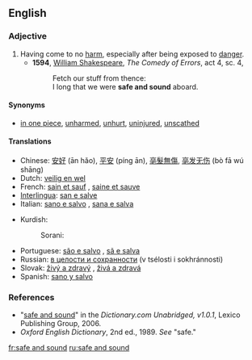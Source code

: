 ==English==
===Adjective===
{{en-adj|pos=[[safe]] [[and]] [[sound]]|-}}

#Having come to no [[harm]], especially after being exposed to [[danger]].
#*'''1594''', [[w:William_Shakespeare|William Shakespeare]], ''The Comedy of Errors'', act 4, sc. 4,
#*:Fetch our stuff from thence:
#*:I long that we were '''safe and sound''' aboard.

====Synonyms====
*[[in one piece]], [[unharmed]], [[unhurt]], [[uninjured]], [[unscathed]]

====Translations====
{{top}}
*Chinese: [[安好]] (ān hǎo), [[平安]] (píng ān), [[亳髮無傷]], [[亳发无伤]] (bò fā wú shāng)
*Dutch: [[veilig en wel]]
*French: [[sain et sauf]] {{m}}, [[saine et sauve]] {{f}}
*[[Interlingua]]: [[san e salve]]
*Italian: [[sano e salvo]] {{m}}, [[sana e salva]] {{f}}
{{mid}}
*Kurdish: 
*:Sorani: {{t|ku|ساغ و سه‌لیم|tr=sAgh u saleem|sc=KUchar}}
*Portuguese: [[são e salvo]] {{m}}, [[sã e salva]] {{f}}
*Russian: [[в целости и сохранности]] (v tsélosti i sokhránnosti)
*Slovak: [[živý a zdravý]] {{m}}, [[živá a zdravá]] {{f}}
*Spanish: [[sano y salvo]]
{{bottom}}

===References===
*"[http://dictionary.reference.com/search?r=2&q=safe%20and%20sound safe and sound]" in the ''Dictionary.com Unabridged, v1.0.1'', Lexico Publishing Group, 2006.
*''Oxford English Dictionary'', 2nd ed., 1989.  ''See'' "safe."

[[fr:safe and sound]]
[[ru:safe and sound]]